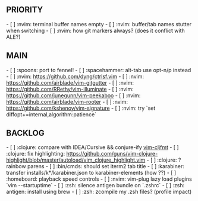 == PRIORITY ==
- [ ] :nvim: terminal buffer names empty
- [ ] :nvim: buffer/tab names stutter when switching
- [ ] :nvim: how git markers always? (does it conflict with ALE?)

== MAIN ==
- [ ] :spoons: port to fennel!
- [ ] :spacehammer: alt-tab use opt-n/p instead
- [ ] :nvim: https://github.com/dyng/ctrlsf.vim
- [ ] :nvim: https://github.com/airblade/vim-gitgutter
- [ ] :nvim: https://github.com/RRethy/vim-illuminate
- [ ] :nvim: https://github.com/junegunn/vim-peekaboo
- [ ] :nvim: https://github.com/airblade/vim-rooter
- [ ] :nvim: https://github.com/kshenoy/vim-signature
- [ ] :nvim: try `set diffopt+=internal,algorithm:patience`

== BACKLOG ==
- [ ] :clojure: compare with IDEA/Cursive && conjure-ify [[https://github.com/venantius/vim-cljfmt/tree/master/plugin|vim-cljfmt]]
- [ ] :clojure: fix highlighting: https://github.com/guns/vim-clojure-highlight/blob/master/autoload/vim_clojure_highlight.vim
- [ ] :clojure: ? rainbow parens
- [ ] :bin/cmds: should set iterm2 tab title
- [ ] :karabiner: transfer installs/k*/karabiner.json to karabiner-elements (how ??)
- [ ] :homeboard: playback speed controls
- [ ] :nvim: vim-plug lazy load plugins `vim --startuptime`
- [ ] :zsh: silence antigen bundle on `.zshrc`
- [ ] :zsh: antigen: install using brew
- [ ] :zsh: zcompile my .zsh files? (profile impact)
